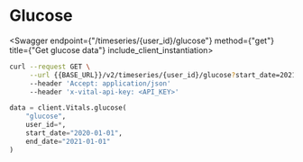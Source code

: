 
# Glucose

<Swagger endpoint={"/timeseries/{user_id}/glucose"} method={"get"} title={"Get glucose data"} include_client_instantiation>

```bash
curl --request GET \
     --url {{BASE_URL}}/v2/timeseries/{user_id}/glucose?start_date=2021-01-01&end_date=2021-02-01 \
     --header 'Accept: application/json'
     --header 'x-vital-api-key: <API_KEY>'
```

```python
data = client.Vitals.glucose(
    "glucose",
    user_id=*,
    start_date="2020-01-01",
    end_date="2021-01-01"
)
```

</Swagger>
